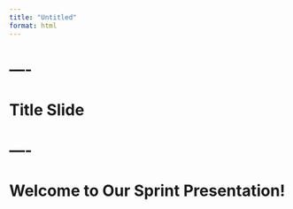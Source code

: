 ```yaml
---
title: "Untitled"
format: html
---
```


# ----
# Title Slide
# ----
# Welcome to Our Sprint Presentation!